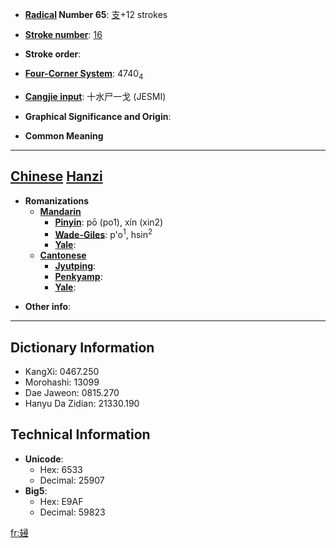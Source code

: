 * '''[[Wiktionary:Chinese radical index| Radical]] Number 65''': [[Wiktionary:Chinese radical index 支|支]]+12 strokes

* '''[[Wiktionary:Chinese total strokes index|Stroke number]]''': [[Wiktionary:Chinese total strokes index 16|16]]

* '''Stroke order''': 

* '''[[Wiktionary:Chinese four corner index|Four-Corner System]]''': 4740<sub>4</sub>

* '''[[Wiktionary:Chinese Cangjie index|Cangjie input]]''': 十水尸一戈 (JESMI)

* '''Graphical Significance and Origin''': 

* '''Common Meaning'''

----

== [[Chinese]] [[Hanzi]] ==

* '''Romanizations'''
** '''[[Mandarin]]'''
*** '''[[Pinyin]]''': pō (po1), xín (xin2)
*** '''[[Wade-Giles]]''': p'o<sup>1</sup>, hsin<sup>2</sup>
*** '''[[Yale]]''': 
** '''[[Cantonese]]'''
*** '''[[Jyutping]]''':
*** '''[[Penkyamp]]''': 
*** '''[[Yale]]''': 

* '''Other info''': 

----

== Dictionary Information ==

* KangXi: 0467.250
* Morohashi: 13099
* Dae Jaweon: 0815.270
* Hanyu Da Zidian: 21330.190

== Technical Information ==

* '''Unicode''':
** Hex: 6533
** Decimal: 25907
* '''Big5''':
** Hex: E9AF
** Decimal: 59823

[[fr:攳]]